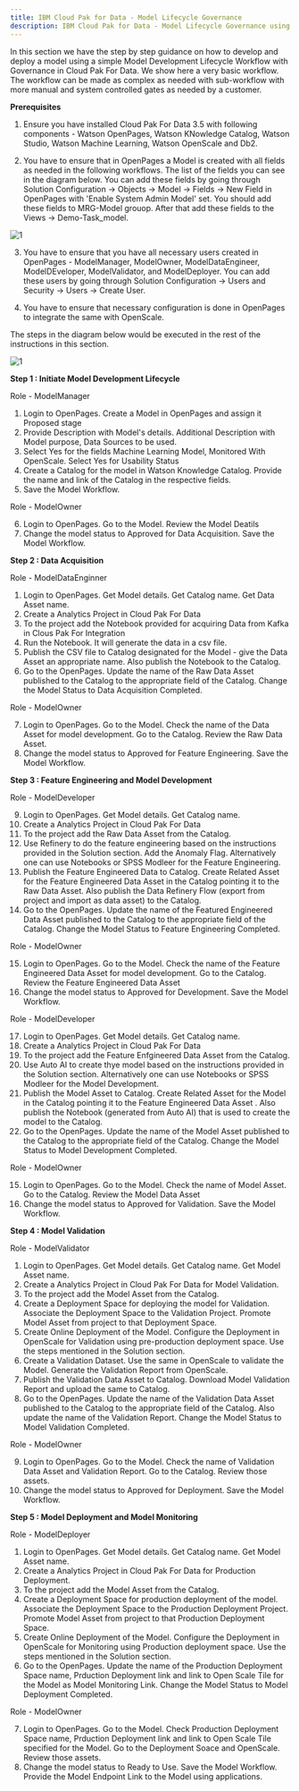 ```yaml
---
title: IBM Cloud Pak for Data - Model Lifecycle Governance
description: IBM Cloud Pak for Data - Model Lifecycle Governance using OpenPages
---
```


In this section we have the step by step guidance on how to develop and deploy a model using a simple Model Development Lifecycle Workflow with Governance in Cloud Pak For Data. We show here a very basic workflow. The workflow can be made as complex as needed with sub-workflow with more manual and system controlled gates as needed by a customer.

__Prerequisites__

1. Ensure you have installed Cloud Pak For Data 3.5 with following components - Watson OpenPages, Watson KNowledge Catalog, Watson Studio, Watson Machine Learning, Watson OpenScale and Db2.

2. You have to ensure that in OpenPages a Model is created with all fields as needed in the following workflows. The list of the fields you can see in the diagram below. You can add these fields by going through Solution Configuration -> Objects -> Model -> Fields -> New Field in OpenPages with 'Enable System Admin Model' set. You should add these fields to MRG-Model grouop. After that add these fields to the Views -> Demo-Task_model.

![1](./images/MDLCModelFields.png)

3. You have to ensure that you have all necessary users created in OpenPages - ModelManager, ModelOwner, ModelDataEngineer, ModelDEveloper, ModelValidator, and ModelDeployer. You can add these users by going through Solution Configuration -> Users and Security -> Users -> Create User.

4. You have to ensure that necessary configuration is done in OpenPages to integrate the same with OpenScale.


The steps in the diagram below would be executed in the rest of the instructions in this section.

 ![1](./images/ModelOps-2.png)

__Step 1 : Initiate Model Development Lifecycle__


Role - ModelManager

1. Login to OpenPages. Create a Model in OpenPages and assign it Proposed stage
2. Provide Description with Model's details. Additional Description with Model purpose, Data Sources to be used. 
3. Select Yes for the fields Machine Learning Model, Monitored With OpenScale. Select Yes for Usability Status
4. Create a Catalog for the model in Watson Knowledge Catalog. Provide the name and link of the Catalog in the respective fields.
5. Save the Model Workflow.

Role - ModelOwner

6. Login to OpenPages. Go to the Model. Review the Model Deatils
7. Change the model status to Approved for Data Acquisition. Save the Model Workflow.

__Step 2 : Data Acquisition__

Role - ModelDataEnginner

1. Login to OpenPages. Get Model details. Get Catalog name. Get Data Asset name.
2. Create a Analytics Project in Cloud Pak For Data
3. To the project add the Notebook provided for acquiring Data from Kafka in Clous Pak For Integration
4. Run the Notebook. It will generate the data in a csv file. 
5. Publish the CSV file to Catalog designated for the Model - give the Data Asset an appropriate name. Also publish the Notebook to the Catalog.
6. Go to the OpenPages. Update the name of the Raw Data Asset published to the Catalog to the appropriate field of the Catalog. Change the Model Status to Data Acquisition Completed.

Role - ModelOwner

7. Login to OpenPages. Go to the Model. Check the name of the Data Asset for model development. Go to the Catalog. Review the Raw Data Asset.
8. Change the model status to Approved for Feature Engineering. Save the Model Workflow.


__Step 3 : Feature Engineering and Model Development__

Role - ModelDeveloper

9. Login to OpenPages. Get Model details. Get Catalog name.
10. Create a Analytics Project in Cloud Pak For Data
11. To the project add the Raw Data Asset from the Catalog. 
12. Use Refinery to do the feature engineering based on the instructions provided in the Solution section. Add the Anomaly Flag. Alternatively one can use Notebooks or SPSS Modleer for the Feature Engineering.
13. Publish the Feature Engineered Data to Catalog. Create Related Asset for the Feature Engineered Data Asset in the Catalog pointing it to the Raw Data Asset. Also publish the Data Refinery Flow (export from project and import as data asset) to the Catalog.
14. Go to the OpenPages. Update the name of the Featured Engineered Data Asset published to the Catalog to the appropriate field of the Catalog. Change the Model Status to Feature Engineering Completed.

Role - ModelOwner

15. Login to OpenPages. Go to the Model. Check the name of the Feature Engineered Data Asset for model development. Go to the Catalog. Review the Feature Engineered Data Asset
16. Change the model status to Approved for Development. Save the Model Workflow.

Role - ModelDeveloper

17. Login to OpenPages. Get Model details. Get Catalog name.
10. Create a Analytics Project in Cloud Pak For Data
11. To the project add the Feature Enfgineered Data Asset from the Catalog. 
12. Use Auto AI to create thye model based on the instructions provided in the Solution section. Alternatively one can use Notebooks or SPSS Modleer for the Model Development.
13. Publish the Model Asset to Catalog. Create Related Asset for the Model in the Catalog pointing it to the Feature Engineered Data Asset . Also publish the Notebook (generated from Auto AI) that is used to create the model to the Catalog.
14. Go to the OpenPages. Update the name of the Model Asset published to the Catalog to the appropriate field of the Catalog. Change the Model Status to Model Development Completed.

Role - ModelOwner

15. Login to OpenPages. Go to the Model. Check the name of Model Asset. Go to the Catalog. Review the Model Data Asset
16. Change the model status to Approved for Validation. Save the Model Workflow.


__Step 4 : Model Validation__


Role - ModelValidator

1. Login to OpenPages. Get Model details. Get Catalog name. Get Model Asset name.
2. Create a Analytics Project in Cloud Pak For Data for Model Validation.
3. To the project add the Model Asset from the Catalog. 
4. Create a Deployment Space for deploying the model for Validation. Associate the Deployment Space to the Validation Project. Promote Model Asset from project to that Deployment Space.
5. Create Online Deployment of the Model. Configure the Deployment in OpenScale for Validation using pre-production deployment space. Use the steps mentioned in the Solution section.
6. Create a Validation Dataset. Use the same in OpenScale to validate the Model. Generate the Validation Report from OpenScale.
7. Publish the Validation Data Asset to Catalog. Download Model Validation Report and upload the same to Catalog. 
8. Go to the OpenPages. Update the name of the Validation Data Asset published to the Catalog to the appropriate field of the Catalog. Also update the name of the Validation Report. Change the Model Status to Model Validation Completed.

Role - ModelOwner

9. Login to OpenPages. Go to the Model. Check the name of Validation Data Asset and Validation Report. Go to the Catalog. Review those assets.
10. Change the model status to Approved for Deployment. Save the Model Workflow.

__Step 5 : Model Deployment and Model Monitoring__


Role - ModelDeployer

1. Login to OpenPages. Get Model details. Get Catalog name. Get Model Asset name.
2. Create a Analytics Project in Cloud Pak For Data for Production Deployment.
3. To the project add the Model Asset from the Catalog. 
4. Create a Deployment Space for production deployment of the model. Associate the Deployment Space to the Production Deployment Project. Promote Model Asset from project to that Production Deployment Space.
5. Create Online Deployment of the Model. Configure the Deployment in OpenScale for Monitoring using Production deployment space. Use the steps mentioned in the Solution section.
6. Go to the OpenPages. Update the name of the Production Deployment Space name, Prduction Deployment link and link to Open Scale Tile for the Model as Model Monitoring Link. Change the Model Status to Model Deployment Completed.

Role - ModelOwner

7. Login to OpenPages. Go to the Model. Check Production Deployment Space name, Prduction Deployment link and link to Open Scale Tile specified for the Model. Go to the Deployment Soace and OpenScale. Review those assets.
8. Change the model status to Ready to Use. Save the Model Workflow. Provide the Model Endpoint Link to the Model using applications.

